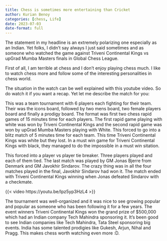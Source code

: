 ```yaml
---
title: Chess is sometimes more entertaining than Cricket
author: Kurian Benoy
categories: [chess, Life]
date: 2023-07-03
date-format: full
---
```


The statement in my headline is an extremely polarizing one especially as an Indian.
Yet folks, I didn't say always I just said sometimes and as someone who watched the
game against Triveni Continental Kings vs upGrad Mumba Masters finals in Global Chess
League.

First of all, I am terrible at chess and I don't enjoy playing chess much. I like to
watch chess more and follow some of the interesting personalities in chess world.

The situation in the watch can be well explained with this youtube video. So do watch
it if you want a recap. Yet let me describe the match for you:

This was a team tournament with 6 players each fighting for their team. Their was the
icons board, followed by two mens board, two female players board and finally a prodigy
board. The format was first two chess rapid games of 15 minutes time for each players.
The first rapid game playing with white was won by Triveni Continental Kings and the 
second rapid game was won by upGrad Mumba Masters playing with White.
This forced to go into a blitz match of 5 minutes time for each team. This time 
Triveni Continental Kings was white but they lost. In a must win game for Triveni Continental Kings
with black, they managed to do the impossible in a must win sitation.

This forced into a player vs player tie breaker. Three players played and each of them tied.
The last match was played by GM Jonas Bjerre from Denmark and GM  Javokhir Sindarov. The
crazy thing was in all the four matches played in the final,  Javokhir Sindarov had won it.
The match ended with Triveni Continental Kings winning when Jonas defeated Sindarov with
 a checkmate.

{{< video https://youtu.be/Ipz5yp3HzL4 >}}

The tournament was well-organized and it was nice to see growing popular and popular
as someone who has been following it for a few years. The event winners Triveni Continental Kings
won the grand prize of $500,000 which had an Indian company Tech Mahindra sponsoring it.
It's been good to see Indian companies like Tech Mahindra, Tata Steel sponsoring big events.
India has some talented prodigies like Gukesh, Arjun, Nihal and Pragg. This makes chess
worth watching even more :D.

